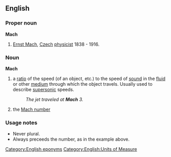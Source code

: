 ==English==

===Proper noun===
'''Mach'''
# [[w:Ernst Mach|Ernst Mach]], [[Czech]] [[physicist]] 1838 - 1916.

===Noun===
'''Mach'''
{{wikipediapar|Mach number}}
#a [[ratio]] of the speed (of an object, etc.) to the speed of [[sound]] in the [[fluid]] or other [[medium]] through which the object travels.  Usually used to describe [[supersonic]] speeds.
#:''The jet traveled at '''Mach''' 3.''
#the [[Mach number]]

===Usage notes===
*Never plural.
*Always preceeds the number, as in the example above.

[[Category:English eponyms]]
[[Category:English:Units of Measure]]